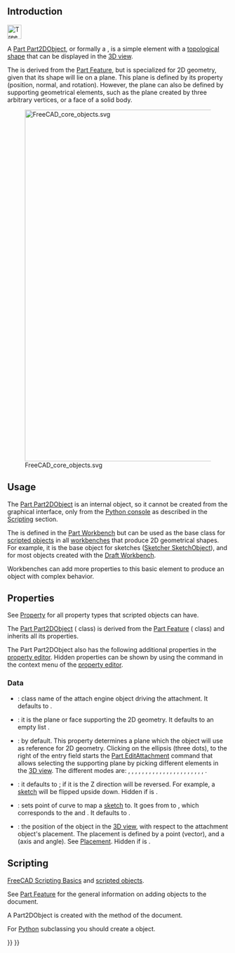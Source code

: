 <languages/>
{{TOCright}}
<translate>

== Introduction == <!--T:1-->

</translate>
[[File:Tree_Part2D.svg|32px]]
<translate>

<!--T:2-->
A [[Part_Part2DObject|Part Part2DObject]], or formally a {{incode|Part::Part2DObject}}, is a simple element with a [[Part_TopoShape|topological shape]] that can be displayed in the [[3D_view|3D view]].

<!--T:3-->
The {{incode|Part::Part2DObject}} is derived from the [[Part Feature|Part Feature]], but is specialized for 2D geometry, given that its shape will lie on a plane. This plane is defined by its {{PropertyData|Placement}} property (position, normal, and rotation). However, the plane can also be defined by supporting geometrical elements, such as the plane created by three arbitrary vertices, or a face of a solid body.

<!--T:24-->
[[File:FreeCAD_core_objects.svg|800px]]

<!--T:25-->
{{Caption|Simplified diagram of the relationships between the core objects in FreeCAD}}

==Usage== <!--T:20-->

<!--T:21-->
The [[Part Part2DObject|Part Part2DObject]] is an internal object, so it cannot be created from the graphical interface, only from the [[Python console|Python console]] as described in the [[#Scripting|Scripting]] section.

<!--T:4-->
The {{incode|Part::Part2DObject}} is defined in the [[Part_Workbench|Part Workbench]] but can be used as the base class for [[Scripted_objects|scripted objects]] in all [[Workbenches|workbenches]] that produce 2D geometrical shapes. For example, it is the base object for sketches ([[Sketcher_SketchObject|Sketcher SketchObject]]), and for most objects created with the [[Draft_Workbench|Draft Workbench]].

<!--T:5-->
Workbenches can add more properties to this basic element to produce an object with complex behavior.

== Properties == <!--T:7-->

<!--T:8-->
See [[Property|Property]] for all property types that scripted objects can have.

<!--T:22-->
The [[Part_Part2DObject|Part Part2DObject]] ({{incode|Part::Part2DObject}} class) is derived from the [[Part_Feature|Part Feature]] ({{incode|Part::Feature}} class) and inherits all its properties.

<!--T:9-->
The Part Part2DObject also has the following additional properties in the [[Property_editor|property editor]]. Hidden properties can be shown by using the {{MenuCommand|Show hidden}} command in the context menu of the [[Property_editor|property editor]].

=== Data === <!--T:10-->

<!--T:27-->
{{TitleProperty|Attachment}}

<!--T:11-->
* <div id="Property_Attacher_Type"></div>{{PropertyData|Attacher Type|String|Hidden}}: class name of the attach engine object driving the attachment. It defaults to {{incode|Attacher::AttachEnginePlane}}.
* <div id="Property_Support"></div>{{PropertyData|Support|LinkSubList}}: it is the plane or face supporting the 2D geometry. It defaults to an empty list {{incode|[]}}.
* <div id="Property_Map_Mode"></div>{{PropertyData|Map Mode|Enumeration}}: {{value|Deactivated}} by default. This property determines a plane which the object will use as reference for 2D geometry. Clicking on the ellipsis {{KEY|...}} (three dots), to the right of the entry field starts the [[Part_EditAttachment|Part EditAttachment]] command that allows selecting the supporting plane by picking different elements in the [[3D_view|3D view]]. The different modes are: {{value|Deactivated}}, {{value|Translate origin}}, {{value|Object's XY}}, {{value|Object's XZ}}, {{value|Object's YZ}}, {{value|Plane face}}, {{value|Tangent to surface}}, {{value|Normal to edge}}, {{value|Frenet NB}}, {{value|Frenet TN}}, {{value|Frenet TB}}, {{value|Concentric}}, {{value|Revolution section}}, {{value|Plane by 3 points}}, {{value|Normal to 3 points}}, {{value|Folding}}, {{value|Inertia 2-3}}, {{value|Align O-N-X}}, {{value|Align O-N-Y}}, {{value|Align O-X-Y}}, {{value|Align O-X-N}}, {{value|Align O-Y-N}}, {{value|Align O-Y-X}}.
* <div id="Property_Map_Reversed"></div>{{PropertyData|Map Reversed|Bool}}: it defaults to {{FALSE}}; if it is {{TRUE}} the Z direction will be reversed. For example, a [[sketch|sketch]] will be flipped upside down. Hidden if {{PropertyData|Map Mode}} is {{value|Deactivated}}.
*  <div id="Property_Map_Path"></div>{{PropertyData|Map Path Parameter|Float|Hidden}}: sets point of curve to map a [[sketch|sketch]] to. It goes from {{value|0}} to {{value|1}}, which corresponds to the {{value|start}} and {{value|end}}. It defaults to {{value|0}}.
* <div id="Property_Attachment_Offset"></div>{{PropertyData|Attachment Offset|Placement}}: the position of the object in the [[3D_view|3D view]], with respect to the attachment object's placement. The placement is defined by a {{incode|Base}} point (vector), and a {{incode|Rotation}} (axis and angle). See [[Placement|Placement]]. Hidden if {{PropertyData|Map Mode}} is {{value|Deactivated}}.

== Scripting == <!--T:14-->

<!--T:15-->
{{Emphasis|See also:}} [[FreeCAD_Scripting_Basics|FreeCAD Scripting Basics]] and [[Scripted_objects|scripted objects]].

<!--T:16-->
See [[Part_Feature|Part Feature]] for the general information on adding objects to the document.

<!--T:17-->
A Part2DObject is created with the {{incode|addObject()}} method of the document.

</translate>
{{Code|code=
import FreeCAD as App

doc = App.newDocument()
obj = App.ActiveDocument.addObject("Part::Part2DObject", "Name")
obj.Label = "Custom label"
}}
<translate>

<!--T:33-->
For [[Python|Python]] subclassing you should create a {{incode|Part::Part2DObjectPython}} object.

</translate>
{{Code|code=
import FreeCAD as App

doc = App.newDocument()
obj = App.ActiveDocument.addObject("Part::Part2DObjectPython", "Name")
obj.Label = "Custom label"
}}
<translate>


</translate>
{{Document_objects_navi{{#translation:}}}}
{{Userdocnavi{{#translation:}}}}
